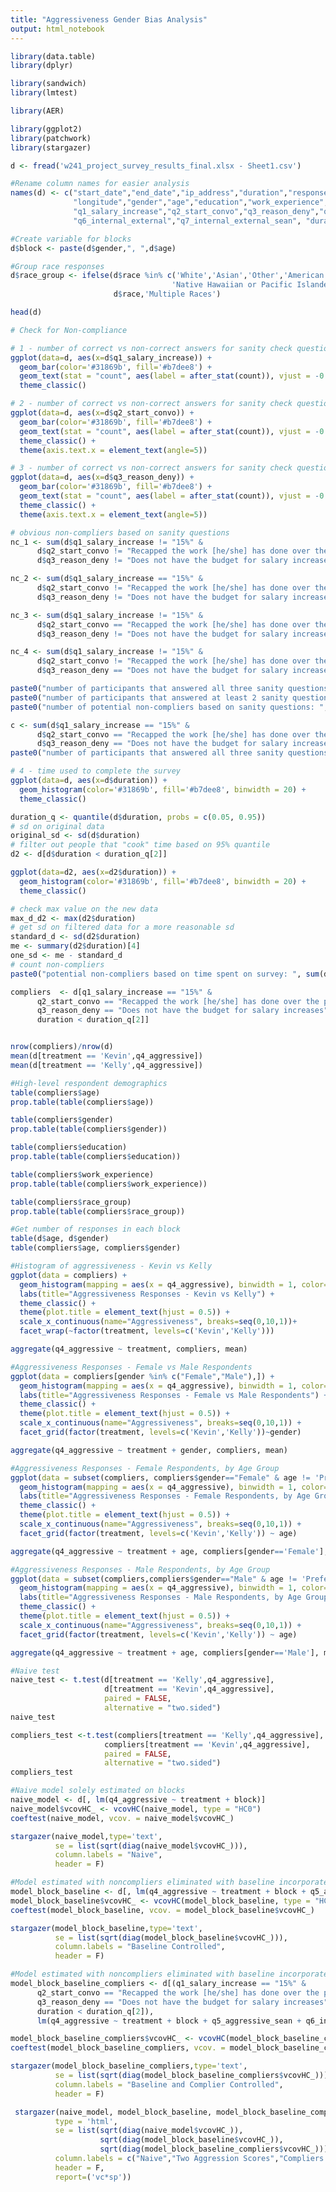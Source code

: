 ```yaml
---
title: "Aggressiveness Gender Bias Analysis"
output: html_notebook
---
```


```r
library(data.table)
library(dplyr)

library(sandwich)
library(lmtest)

library(AER) 

library(ggplot2) 
library(patchwork)
library(stargazer)
```

```r
d <- fread('w241_project_survey_results_final.xlsx - Sheet1.csv')
```

```r
#Rename column names for easier analysis
names(d) <- c("start_date","end_date","ip_address","duration","response_id","randnum_id","latitude",
              "longitude","gender","age","education","work_experience","race","race_other_text","treatment",
              "q1_salary_increase","q2_start_convo","q3_reason_deny","q4_aggressive","q5_aggressive_sean",
              "q6_internal_external","q7_internal_external_sean", "duration_page")

#Create variable for blocks
d$block <- paste(d$gender,", ",d$age)

#Group race responses
d$race_group <- ifelse(d$race %in% c('White','Asian','Other','American Indian or Alaska Native',
                                    'Native Hawaiian or Pacific Islander','Black or African American'),
                       d$race,'Multiple Races')

head(d)
```




```r
# Check for Non-compliance

# 1 - number of correct vs non-correct answers for sanity check question #1
ggplot(data=d, aes(x=d$q1_salary_increase)) + 
  geom_bar(color='#31869b', fill='#b7dee8') +
  geom_text(stat = "count", aes(label = after_stat(count)), vjust = -0.5) +
  theme_classic()
```
```r
# 2 - number of correct vs non-correct answers for sanity check question #2
ggplot(data=d, aes(x=d$q2_start_convo)) + 
  geom_bar(color='#31869b', fill='#b7dee8') +
  geom_text(stat = "count", aes(label = after_stat(count)), vjust = -0.5) +
  theme_classic() +
  theme(axis.text.x = element_text(angle=5))
```
```r
# 3 - number of correct vs non-correct answers for sanity check question #3
ggplot(data=d, aes(x=d$q3_reason_deny)) + 
  geom_bar(color='#31869b', fill='#b7dee8') +
  geom_text(stat = "count", aes(label = after_stat(count)), vjust = -0.5) +
  theme_classic() +
  theme(axis.text.x = element_text(angle=5))
```


```r
# obvious non-compliers based on sanity questions
nc_1 <- sum(d$q1_salary_increase != "15%" & 
      d$q2_start_convo != "Recapped the work [he/she] has done over the past year" & 
      d$q3_reason_deny != "Does not have the budget for salary increases")

nc_2 <- sum(d$q1_salary_increase == "15%" & 
      d$q2_start_convo != "Recapped the work [he/she] has done over the past year" & 
      d$q3_reason_deny != "Does not have the budget for salary increases")

nc_3 <- sum(d$q1_salary_increase != "15%" & 
      d$q2_start_convo == "Recapped the work [he/she] has done over the past year" & 
      d$q3_reason_deny != "Does not have the budget for salary increases")

nc_4 <- sum(d$q1_salary_increase != "15%" & 
      d$q2_start_convo != "Recapped the work [he/she] has done over the past year" & 
      d$q3_reason_deny == "Does not have the budget for salary increases")

paste0("number of participants that answered all three sanity questions incorrectly: ", nc_1)
paste0("number of participants that answered at least 2 sanity questions incorrectly: ", nc_2 + nc_3 + nc_4)
paste0("number of potential non-compliers based on sanity questions: ", nc_1 + nc_2 + nc_3 + nc_4)
```

```r
c <- sum(d$q1_salary_increase == "15%" & 
      d$q2_start_convo == "Recapped the work [he/she] has done over the past year" & 
      d$q3_reason_deny == "Does not have the budget for salary increases")
paste0("number of participants that answered all three sanity questions correctly: ", c)
```

```r
# 4 - time used to complete the survey
ggplot(data=d, aes(x=d$duration)) + 
  geom_histogram(color='#31869b', fill='#b7dee8', binwidth = 20) +
  theme_classic()
```
```r
duration_q <- quantile(d$duration, probs = c(0.05, 0.95))
# sd on original data
original_sd <- sd(d$duration)
# filter out people that "cook" time based on 95% quantile
d2 <- d[d$duration < duration_q[2]]

ggplot(data=d2, aes(x=d2$duration)) + 
  geom_histogram(color='#31869b', fill='#b7dee8', binwidth = 20) +
  theme_classic()
```


```r
# check max value on the new data
max_d_d2 <- max(d2$duration)
# get sd on filtered data for a more reasonable sd
standard_d <- sd(d2$duration)
me <- summary(d2$duration)[4]
one_sd <- me - standard_d
# count non-compliers
paste0("potential non-compliers based on time spent on survey: ", sum(d$duration < one_sd))
```


```r

compliers  <- d[q1_salary_increase == "15%" &
      q2_start_convo == "Recapped the work [he/she] has done over the past year" &
      q3_reason_deny == "Does not have the budget for salary increases" & 
      duration < duration_q[2]]


nrow(compliers)/nrow(d)
mean(d[treatment == 'Kevin',q4_aggressive])
mean(d[treatment == 'Kelly',q4_aggressive])
```

```r
#High-level respondent demographics
table(compliers$age)
prop.table(table(compliers$age))

table(compliers$gender)
prop.table(table(compliers$gender))

table(compliers$education)
prop.table(table(compliers$education))

table(compliers$work_experience)
prop.table(table(compliers$work_experience))

table(compliers$race_group)
prop.table(table(compliers$race_group))
```

```r
#Get number of responses in each block
table(d$age, d$gender)
table(compliers$age, compliers$gender)
```

```r
#Histogram of aggressiveness - Kevin vs Kelly
ggplot(data = compliers) + 
  geom_histogram(mapping = aes(x = q4_aggressive), binwidth = 1, color='#31869b', fill='#b7dee8') +
  labs(title="Aggressiveness Responses - Kevin vs Kelly") +
  theme_classic() +
  theme(plot.title = element_text(hjust = 0.5)) +
  scale_x_continuous(name="Aggressiveness", breaks=seq(0,10,1))+
  facet_wrap(~factor(treatment, levels=c('Kevin','Kelly')))

aggregate(q4_aggressive ~ treatment, compliers, mean)
```

```r
#Aggressiveness Responses - Female vs Male Respondents
ggplot(data = compliers[gender %in% c("Female","Male"),]) + 
  geom_histogram(mapping = aes(x = q4_aggressive), binwidth = 1, color='#31869b', fill='#b7dee8') +
  labs(title="Aggressiveness Responses - Female vs Male Respondents") +
  theme_classic() +
  theme(plot.title = element_text(hjust = 0.5)) +
  scale_x_continuous(name="Aggressiveness", breaks=seq(0,10,1)) +
  facet_grid(factor(treatment, levels=c('Kevin','Kelly'))~gender)

aggregate(q4_aggressive ~ treatment + gender, compliers, mean)
```

```r
#Aggressiveness Responses - Female Respondents, by Age Group
ggplot(data = subset(compliers, compliers$gender=="Female" & age != 'Prefer not to say')) + 
  geom_histogram(mapping = aes(x = q4_aggressive), binwidth = 1, color='#31869b', fill='#b7dee8') +
  labs(title="Aggressiveness Responses - Female Respondents, by Age Group") +
  theme_classic() +
  theme(plot.title = element_text(hjust = 0.5)) +
  scale_x_continuous(name="Aggressiveness", breaks=seq(0,10,1)) +
  facet_grid(factor(treatment, levels=c('Kevin','Kelly')) ~ age)

aggregate(q4_aggressive ~ treatment + age, compliers[gender=='Female'], mean)
```

```r
#Aggressiveness Responses - Male Respondents, by Age Group
ggplot(data = subset(compliers,compliers$gender=="Male" & age != 'Prefer not to say')) + 
  geom_histogram(mapping = aes(x = q4_aggressive), binwidth = 1, color='#31869b', fill='#b7dee8') +
  labs(title="Aggressiveness Responses - Male Respondents, by Age Group") +
  theme_classic() +
  theme(plot.title = element_text(hjust = 0.5)) +
  scale_x_continuous(name="Aggressiveness", breaks=seq(0,10,1)) +
  facet_grid(factor(treatment, levels=c('Kevin','Kelly')) ~ age)

aggregate(q4_aggressive ~ treatment + age, compliers[gender=='Male'], mean)
```

```r

#Naive test
naive_test <- t.test(d[treatment == 'Kelly',q4_aggressive],
                     d[treatment == 'Kevin',q4_aggressive],
                     paired = FALSE,
                     alternative = "two.sided")
naive_test

compliers_test <-t.test(compliers[treatment == 'Kelly',q4_aggressive],
                     compliers[treatment == 'Kevin',q4_aggressive],
                     paired = FALSE,
                     alternative = "two.sided")
compliers_test
```

```r
#Naive model solely estimated on blocks
naive_model <- d[, lm(q4_aggressive ~ treatment + block)]
naive_model$vcovHC_ <- vcovHC(naive_model, type = "HC0")
coeftest(naive_model, vcov. = naive_model$vcovHC_)

stargazer(naive_model,type='text',
          se = list(sqrt(diag(naive_model$vcovHC_))),
          column.labels = "Naive",
          header = F)
```

```r
#Model estimated with noncompliers eliminated with baseline incorporated, using blocks
model_block_baseline <- d[, lm(q4_aggressive ~ treatment + block + q5_aggressive_sean)]
model_block_baseline$vcovHC_ <- vcovHC(model_block_baseline, type = "HC0")
coeftest(model_block_baseline, vcov. = model_block_baseline$vcovHC_)

stargazer(model_block_baseline,type='text',
          se = list(sqrt(diag(model_block_baseline$vcovHC_))),
          column.labels = "Baseline Controlled",
          header = F)
```

```r
#Model estimated with noncompliers eliminated with baseline incorporated, using blocks
model_block_baseline_compliers <- d[(q1_salary_increase == "15%" &
      q2_start_convo == "Recapped the work [he/she] has done over the past year" &
      q3_reason_deny == "Does not have the budget for salary increases" & 
      duration < duration_q[2]), 
      lm(q4_aggressive ~ treatment + block + q5_aggressive_sean + q6_internal_external + q7_internal_external_sean)]

model_block_baseline_compliers$vcovHC_ <- vcovHC(model_block_baseline_compliers, type = "HC0")
coeftest(model_block_baseline_compliers, vcov. = model_block_baseline_compliers$vcovHC_)

stargazer(model_block_baseline_compliers,type='text',
          se = list(sqrt(diag(model_block_baseline_compliers$vcovHC_))),
          column.labels = "Baseline and Complier Controlled",
          header = F)
```

```r
 stargazer(naive_model, model_block_baseline, model_block_baseline_compliers,
          type = 'html',
          se = list(sqrt(diag(naive_model$vcovHC_)),
                    sqrt(diag(model_block_baseline$vcovHC_)),
                    sqrt(diag(model_block_baseline_compliers$vcovHC_))),
          column.labels = c("Naive","Two Aggression Scores","Compliers Only"),
          header = F,
          report=('vc*sp'))
```

